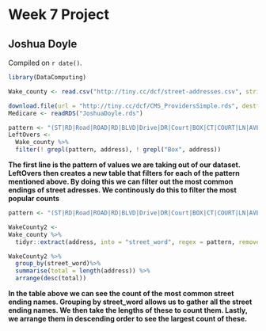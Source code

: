 # Week 7 Project

## Joshua Doyle

<!-- leave this material as is -->
Compiled on `r date()`.

```r
library(DataComputing)
```
<!-- put your content after this line -->

```r
Wake_county <- read.csv("http://tiny.cc/dcf/street-addresses.csv", stringsAsFactors = FALSE)
```

```r
download.file(url = "http://tiny.cc/dcf/CMS_ProvidersSimple.rds", destfile = "JoshuaDoyle.rds")
Medicare <- readRDS("JoshuaDoyle.rds")
```

```r
pattern <- "(ST|RD|Road|ROAD|RD|BLVD|Drive|DR|Court|BOX|CT|COURT|LN|AVE|VALLEY|UNIVERSITY|TRAIL|LANE|CIRCLE|PL|Place|Way|N|S|W|E)"  
LeftOvers <-
  Wake_county %>%
  filter(! grepl(pattern, address), ! grepl("Box", address))
```
**The first line is the pattern of values we are taking out of our dataset. LeftOvers then creates a new table that filters for each of the pattern mentioned above. By doing this we can filter out the most common endings of street adresses. We continously do this to filter the most popular counts**

```r
pattern <- "(ST|RD|Road|ROAD|RD|BLVD|Drive|DR|Court|BOX|CT|COURT|LN|AVE|VALLEY|UNIVERSITY|TRAIL|LANE|CIRCLE|PL|Place|Way|N|S|W|E)"

WakeCounty2 <-
Wake_county %>%
  tidyr::extract(address, into = "street_word", regex = pattern, remove = FALSE)

```

```r
WakeCounty2 %>%
  group_by(street_word)%>%
  summarise(total = length(address)) %>%
  arrange(desc(total))
```

**In the table above we can see the count of the most common street ending names. Grouping by street_word allows us to gather all the street ending names. We then take the lengths of these to count them. Lastly, we arrange them in descending order to see the largest count of these.**



